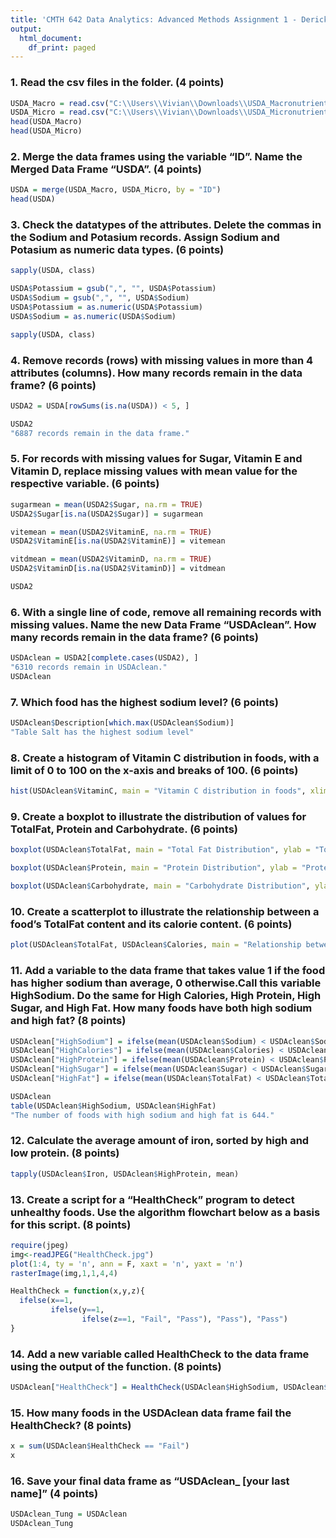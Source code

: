 ---
title: 'CMTH 642 Data Analytics: Advanced Methods Assignment 1 - Derick Tung'
output:
  html_document:
    df_print: paged
---

### 1. Read the csv files in the folder. (4 points)
```{r}
USDA_Macro = read.csv("C:\\Users\\Vivian\\Downloads\\USDA_Macronutrients.csv")
USDA_Micro = read.csv("C:\\Users\\Vivian\\Downloads\\USDA_Micronutrients.csv")
head(USDA_Macro)
head(USDA_Micro)
```

### 2. Merge the data frames using the variable "ID". Name the Merged Data Frame "USDA". (4 points)
```{r}
USDA = merge(USDA_Macro, USDA_Micro, by = "ID")
head(USDA)
```

### 3. Check the datatypes of the attributes. Delete the commas in the Sodium and Potasium records. Assign Sodium and Potasium as numeric data types. (6 points)
```{r}
sapply(USDA, class)

USDA$Potassium = gsub(",", "", USDA$Potassium)
USDA$Sodium = gsub(",", "", USDA$Sodium)
USDA$Potassium = as.numeric(USDA$Potassium)
USDA$Sodium = as.numeric(USDA$Sodium)

sapply(USDA, class)

```

### 4. Remove records (rows) with missing values in more than 4 attributes (columns). How many records remain in the data frame? (6 points)
```{r}
USDA2 = USDA[rowSums(is.na(USDA)) < 5, ]

USDA2
"6887 records remain in the data frame."
```

### 5. For records with missing values for Sugar, Vitamin E and Vitamin D, replace missing values with mean value for the respective variable. (6 points)
```{r}
sugarmean = mean(USDA2$Sugar, na.rm = TRUE)
USDA2$Sugar[is.na(USDA2$Sugar)] = sugarmean

vitemean = mean(USDA2$VitaminE, na.rm = TRUE)
USDA2$VitaminE[is.na(USDA2$VitaminE)] = vitemean

vitdmean = mean(USDA2$VitaminD, na.rm = TRUE)
USDA2$VitaminD[is.na(USDA2$VitaminD)] = vitdmean

USDA2
```

### 6. With a single line of code, remove all remaining records with missing values. Name the new Data Frame "USDAclean". How many records remain in the data frame? (6 points)
```{r}
USDAclean = USDA2[complete.cases(USDA2), ]
"6310 records remain in USDAclean."
USDAclean
```

### 7. Which food has the highest sodium level? (6 points)
```{r}
USDAclean$Description[which.max(USDAclean$Sodium)]
"Table Salt has the highest sodium level"
```

### 8. Create a histogram of Vitamin C distribution in foods, with a limit of 0 to 100 on the x-axis and breaks of 100. (6 points)
```{r}
hist(USDAclean$VitaminC, main = "Vitamin C distribution in foods", xlim = c(0,100), breaks = 100, xlab = "Vitamin C")
```

### 9. Create a boxplot to illustrate the distribution of values for TotalFat, Protein and Carbohydrate. (6 points)
```{r}
boxplot(USDAclean$TotalFat, main = "Total Fat Distribution", ylab = "Total Fat")

boxplot(USDAclean$Protein, main = "Protein Distribution", ylab = "Protein")

boxplot(USDAclean$Carbohydrate, main = "Carbohydrate Distribution", ylab = "Carbohydrate")

```

### 10. Create a scatterplot to illustrate the relationship between a food's TotalFat content and its calorie content. (6 points)
```{r}
plot(USDAclean$TotalFat, USDAclean$Calories, main = "Relationship between Total fat content and calorie content", ylab = "Calories", xlab = "Total Fat")
```

### 11. Add a variable to the data frame that takes value 1 if the food has higher sodium than average, 0 otherwise.Call this variable HighSodium. Do the same for High Calories, High Protein, High Sugar, and High Fat. How many foods have both high sodium and high fat? (8 points)
```{r}
USDAclean["HighSodium"] = ifelse(mean(USDAclean$Sodium) < USDAclean$Sodium, 1, 0)
USDAclean["HighCalories"] = ifelse(mean(USDAclean$Calories) < USDAclean$Calories, 1, 0)
USDAclean["HighProtein"] = ifelse(mean(USDAclean$Protein) < USDAclean$Protein, 1, 0)
USDAclean["HighSugar"] = ifelse(mean(USDAclean$Sugar) < USDAclean$Sugar, 1, 0)
USDAclean["HighFat"] = ifelse(mean(USDAclean$TotalFat) < USDAclean$TotalFat, 1, 0)

USDAclean
table(USDAclean$HighSodium, USDAclean$HighFat)
"The number of foods with high sodium and high fat is 644."
```

### 12. Calculate the average amount of iron, sorted by high and low protein. (8 points)
```{r}
tapply(USDAclean$Iron, USDAclean$HighProtein, mean)
```

### 13. Create a script for a "HealthCheck" program to detect unhealthy foods. Use the algorithm flowchart below as a basis for this script. (8 points)
```{r}
require(jpeg)
img<-readJPEG("HealthCheck.jpg")
plot(1:4, ty = 'n', ann = F, xaxt = 'n', yaxt = 'n')
rasterImage(img,1,1,4,4)
```
```{r}
HealthCheck = function(x,y,z){
  ifelse(x==1,
         ifelse(y==1,
                ifelse(z==1, "Fail", "Pass"), "Pass"), "Pass")
}
```

### 14. Add a new variable called HealthCheck to the data frame using the output of the function. (8 points)
```{r}
USDAclean["HealthCheck"] = HealthCheck(USDAclean$HighSodium, USDAclean$HighSugar, USDAclean$HighFat)

```

### 15. How many foods in the USDAclean data frame fail the HealthCheck? (8 points)
```{r}
x = sum(USDAclean$HealthCheck == "Fail")
x
```

### 16. Save your final data frame as "USDAclean_ [your last name]" (4 points)
```{r}
USDAclean_Tung = USDAclean
USDAclean_Tung
```


